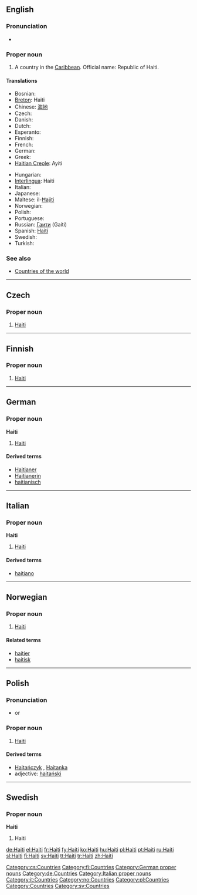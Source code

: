 ==English==

===Pronunciation===
* {{rhymes|eɪti}}

===Proper noun===
{{wikipedia}}
{{en-proper-noun}}

# A country in the [[Caribbean]]. Official name: Republic of Haiti.

====Translations====
{{trans-top|A country in the Caribbean}}
* Bosnian: {{t-|bs|Haiti|m}}
* [[Breton]]: Haiti
* Chinese: [[海地]]
* Czech: {{t-|cs|Haiti|n}}
* Danish: {{t-|da|Haiti}}
* Dutch: {{t+|nl|Haïti}}
* Esperanto: {{t-|eo|Haitio|xs=Esperanto}}
* Finnish: {{t+|fi|Haiti}}
* French: {{t+|fr|Haïti}}
* German: {{t+|de|Haiti}}
* Greek: {{t+|el|Αϊτή|n|tr=Aïtí|sc=Grek}}
* [[Haitian Creole]]: Ayiti
{{trans-mid}}
* Hungarian: {{t+|hu|Haiti}}
* [[Interlingua]]: Haiti
* Italian: {{t-|it|Haiti}}
* Japanese: {{t+|ja|ハイチ|tr=Haichi|sc=Jpan}}
* Maltese: il-[[Ħajiti]]
* Norwegian: {{t-|no|Haiti}}
* Polish: {{l|pl|Haiti}} {{n}}
* Portuguese: {{t+|pt|Haiti}}
* Russian: [[Гаити]] (Gaíti)
* Spanish: [[Haití]]
* Swedish: {{t+|sv|Haiti}}
* Turkish: {{t+|tr|Haiti}}
{{trans-bottom}}

===See also===
* [[Appendix:Countries of the world|Countries of the world]]

----

==Czech==

===Proper noun===
{{cs-proper noun|g=n}}

# [[#English|Haiti]]

[[Category:cs:Countries]]

----

==Finnish==
{{wikipedia|lang=fi}}

===Proper noun===
{{fi-noun|proper=true}}

# [[#English|Haiti]]

[[Category:fi:Countries]]

----

==German==
{{wikipedia|lang=de}}

===Proper noun===
'''Haiti''' {{n}}

# [[#English|Haiti]]

====Derived terms====
* [[Haitianer]]
* [[Haitianerin]]
* [[haitianisch]]

[[Category:German proper nouns]]
[[Category:de:Countries]]

----

==Italian==
{{wikipedia|lang=it}}

===Proper noun===
'''Haiti''' {{m}}

# [[#English|Haiti]]

====Derived terms====
* [[haitiano]]

[[Category:Italian proper nouns]]
[[Category:it:Countries]]

----

==Norwegian==

===Proper noun===
{{infl|no|proper noun}}

# [[#English|Haiti]]

====Related terms====
* [[haitier]]
* [[haitisk]]

[[Category:no:Countries]]

----

==Polish==

===Pronunciation===
* {{IPA|/xaˈiti/|lang=pl}} or {{IPAchar|/xaˈjiti/}}

===Proper noun===
{{infl|pl|proper noun|g=n}}

# [[#English|Haiti]]

====Derived terms====
* [[Haitańczyk]] {{m}}, [[Haitanka]] {{f}}
* adjective: [[haitański]]

[[Category:pl:Countries]]

----

==Swedish==

===Proper noun===
'''Haiti'''

# Haiti

[[Category:Countries]]
[[Category:sv:Countries]]

[[de:Haiti]]
[[el:Haiti]]
[[fr:Haiti]]
[[fy:Haiti]]
[[ko:Haiti]]
[[hu:Haiti]]
[[pl:Haiti]]
[[pt:Haiti]]
[[ru:Haiti]]
[[sl:Haiti]]
[[fi:Haiti]]
[[sv:Haiti]]
[[tt:Haiti]]
[[tr:Haiti]]
[[zh:Haiti]]